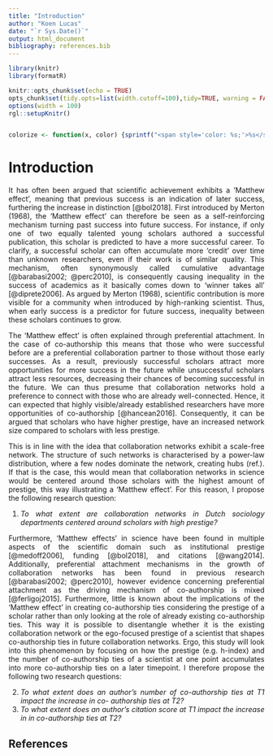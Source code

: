 ```yaml
---
title: "Introduction"
author: "Koen Lucas"
date: "`r Sys.Date()`"
output: html_document
bibliography: references.bib
---
```


```{=html}
<style>
body {
text-align: justify}
</style>
```
```r

library(knitr)
library(formatR)

knitr::opts_chunk$set(echo = TRUE)
opts_chunk$set(tidy.opts=list(width.cutoff=100),tidy=TRUE, warning = FALSE, message = FALSE,comment = "#>", cache=TRUE, class.source=c("test"), class.output=c("test2"))
options(width = 100)
rgl::setupKnitr()


colorize <- function(x, color) {sprintf("<span style='color: %s;'>%s</span>", color, x) }
```

# Introduction

It has often been argued that scientific achievement exhibits a ‘Matthew effect’, meaning that previous success is an indication of later success, furthering the increase in distinction [@bol2018]. First introduced by Merton (1968), the ‘Matthew effect’ can therefore be seen as a self-reinforcing mechanism turning past success into future success. For instance, if only one of two equally talented young scholars authored a successful publication, this scholar is predicted to have a more successful career. To clarify, a successful scholar can often accumulate more ‘credit’ over time than unknown researchers, even if their work is of similar quality. This mechanism, often synonymously called cumulative advantage [@barabasi2002; @perc2010], is consequently causing inequality in the success of academics as it basically comes down to ‘winner takes all’ [@diprete2006]. As argued by Merton (1968), scientific contribution is more visible for a community when introduced by high-ranking scientist. Thus, when early success is a predictor for future success, inequality between these scholars continues to grow.

The ‘Matthew effect’ is often explained through preferential attachment. In the case of co-authorship this means that those who were successful before are a preferential collaboration partner to those without those early successes. As a result, previously successful scholars attract more opportunities for more success in the future while unsuccessful scholars attract less resources, decreasing their chances of becoming successful in the future. We can thus presume that collaboration networks hold a preference to connect with those who are already well-connected. Hence, it can expected that highly visible/already established researchers have more opportunities of co-authorship [@hancean2016]. Consequently, it can be argued that scholars who have higher prestige, have an increased network size compared to scholars with less prestige.

This is in line with the idea that collaboration networks exhibit a scale-free network. The structure of such networks is characterised by a power-law distribution, where a few nodes dominate the network, creating hubs (ref.). If that is the case, this would mean that collaboration networks in science would be centered around those scholars with the highest amount of prestige, this way illustrating a 'Matthew effect'. For this reason, I propose the following research question:

1.  *To what extent are collaboration networks in Dutch sociology departments centered around scholars with high prestige?*

Furthermore, 'Matthew effects' in science have been found in multiple aspects of the scientific domain such as institutional prestige [@medoff2006], funding [@bol2018], and citations [@wang2014]. Additionally, preferential attachment mechanisms in the growth of collaboration networks has been found in previous research [@barabasi2002; @perc2010], however evidence concerning preferential attachment as the driving mechanism of co-authorship is mixed [@ferligoj2015]. Furthermore, little is known about the implications of the ‘Matthew effect’ in creating co-authorship ties considering the prestige of a scholar rather than only looking at the role of already existing co-authorship ties. This way it is possible to disentangle whether it is the existing collaboration network or the ego-focused prestige of a scientist that shapes co-authorship ties in future collaboration networks. Ergo, this study will look into this phenomenon by focusing on how the prestige (e.g. h-index) and the number of co-authorship ties of a scientist at one point accumulates into more co-authorship ties on a later timepoint. I therefore propose the following two research questions:

2.  *To what extent does an author’s number of co-authorship ties at T1 impact the increase in co- authorship ties at T2?*
3.  *To what extent does an author’s citation score at T1 impact the increase in in co-authorship ties at T2?*

## References
